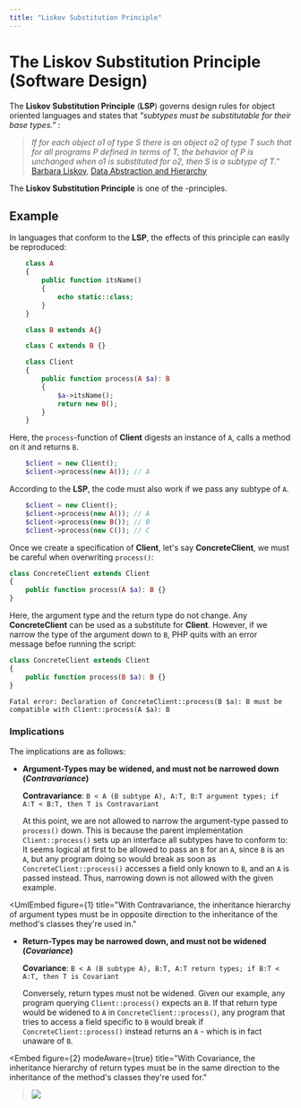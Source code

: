 ```yaml
---
title: "Liskov Substitution Principle"
---
```



# The Liskov Substitution Principle (Software Design)

The **Liskov Substitution Principle** (**LSP**) governs design rules for object oriented languages and states that _"subtypes must be substitutable for their base types."_ <BibRef name="ASD" pp="111" />:

> _If for each object o1 of type S there is an object o2 of type T such that for all programs P defined in terms of T, the behavior of P is unchanged when o1 is substituted for o2, then S is a subtype of T."_ [Barbara Liskov](https://en.wikipedia.org/wiki/Barbara_Liskov), [Data Abstraction and Hierarchy](https://dl.acm.org/doi/pdf/10.1145/62139.62141)

The **Liskov Substitution Principle** is one of the <GlosRef name="SOLID" file="sd.solid" />-principles.

## Example

In languages that conform to the **LSP**, the effects of this principle can easily be reproduced:

```php
    class A
    {
        public function itsName()
        {
        	echo static::class;
        }
    }

    class B extends A{}

    class C extends B {}

	class Client
    {
    	public function process(A $a): B
    	{
    		$a->itsName();
    		return new B();
    	}
    }
```

Here, the `process`-function of **Client** digests an instance of `A`, calls a method on it and returns `B`.

```php
    $client = new Client();
    $client->process(new A()); // A
```

According to the **LSP**, the code must also work if we pass any subtype of `A`.


```php
    $client = new Client();
    $client->process(new A()); // A
    $client->process(new B()); // B
    $client->process(new C()); // C
```

Once we create a specification of **Client**, let's say **ConcreteClient**, we must be careful when overwriting `process()`:

```php
class ConcreteClient extends Client
{
    public function process(A $a): B {}
}
```

Here, the argument type and the return type do not change. Any **ConcreteClient** can be used as a substitute for
**Client**. However, if we narrow the type of the argument down to `B`, PHP quits with an error message befoe running the
script:

```php
class ConcreteClient extends Client
{
    public function process(B $a): B {}
}
```

```
Fatal error: Declaration of ConcreteClient::process(B $a): B must be compatible with Client::process(A $a): B
```

### Implications
The implications are as follows:

 - **Argument-Types may be widened, and must not be narrowed down (_Contravariance_)**

    **Contravariance**: `B < A (B subtype A), A:T, B:T argument types; if A:T < B:T, then T is Contravariant`

    At this point, we are not allowed to narrow the argument-type passed to `process()` down. This is because the
    parent implementation `Client::process()` sets up an interface all subtypes have to conform to: It seems logical at first
    to be allowed to pass an `B` for an `A`, since `B` is an `A`, but any program doing so would break as soon as
    `ConcreteClient::process()` accesses a field only known to `B`, and an `A` is passed instead. Thus, narrowing down
    is not allowed with the given example.

<UmlEmbed
    figure={1}
    title="With Contravariance, the inheritance hierarchy of argument types must be in opposite direction to the inheritance of the method's classes they're used in."
><Contravariance /></UmlEmbed>

 - **Return-Types may be narrowed down, and must not be widened (_Covariance_)**

    **Covariance**: `B < A (B subtype A), B:T, A:T return types; if B:T < A:T, then T is Covariant`

    Conversely, return types must not be widened. Given our example, any program querying `Client::process()` expects an
    `B`. If that return type would be widened to `A` in `ConcreteClient::process()`, any program that tries to access a field
    specific to `B` would break if `ConcreteClient::process()` instead returns an `A` - which is in fact unaware of `B`.

<Embed
    figure={2}
    modeAware={true}
    title="With Covariance, the inheritance hierarchy of return types must be in the same direction to the inheritance of the method's classes they're used for."
><img src={Covariance} /></Embed>

<BackButton />

